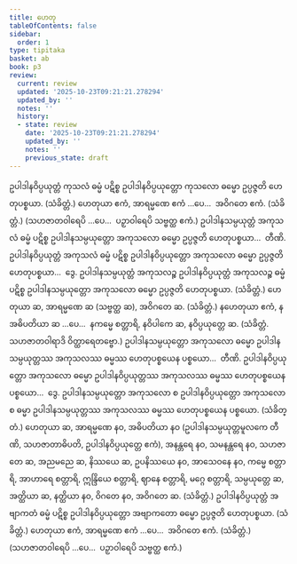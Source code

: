 ```yaml
---
title: ဟေတု
tableOfContents: false
sidebar:
  order: 1
type: tipitaka
basket: ab
book: p3
review:
  current: review
  updated: '2025-10-23T09:21:21.278294'
  updated_by: ''
  notes: ''
  history:
  - state: review
    date: '2025-10-23T09:21:21.278294'
    updated_by: ''
    notes: ''
    previous_state: draft
---
```



<ReviewStatus review={frontmatter.review} showDetails={true} />

<HypothesisAnnotation frontmatter={frontmatter} />

<DynamicBreadcrumb />

<Division number="15" book="p3" e="ch" v="39" p="419">

<Paragraph number="2264" book="p3">
ဥပါဒါနဝိပ္ပယုတ္တံ ကုသလံ ဓမ္မံ ပဋိစ္စ ဥပါဒါနဝိပ္ပယုတ္တော ကုသလော ဓမ္မော ဥပ္ပဇ္ဇတိ ဟေတုပစ္စယာ. (သံခိတ္တံ.)
</Paragraph>

<Paragraph number="2265" book="p3">
ဟေတုယာ ဧကံ, အာရမ္မဏေ ဧကံ …ပေ…  အဝိဂတေ ဧကံ. (သံခိတ္တံ.)
</Paragraph>

<Paragraph number="2266" book="p3">
(သဟဇာတဝါရေပိ …ပေ…  ပဉှာဝါရေပိ သဗ္ဗတ္ထ ဧကံ.)
</Paragraph>

</Division>
<Division number="16" book="p3" e="ch" v="39" p="419">

<Paragraph number="2267" book="p3">
ဥပါဒါနသမ္ပယုတ္တံ အကုသလံ ဓမ္မံ ပဋိစ္စ ဥပါဒါနသမ္ပယုတ္တော အကုသလော ဓမ္မော ဥပ္ပဇ္ဇတိ ဟေတုပစ္စယာ…  တီဏိ.
</Paragraph>

<Paragraph number="2268" book="p3">
ဥပါဒါနဝိပ္ပယုတ္တံ အကုသလံ ဓမ္မံ ပဋိစ္စ ဥပါဒါနဝိပ္ပယုတ္တော အကုသလော ဓမ္မော ဥပ္ပဇ္ဇတိ ဟေတုပစ္စယာ…  ဒွေ.
</Paragraph>

<Paragraph number="2269" book="p3">
ဥပါဒါနသမ္ပယုတ္တံ အကုသလဉ္စ ဥပါဒါနဝိပ္ပယုတ္တံ အကုသလဉ္စ ဓမ္မံ ပဋိစ္စ ဥပါဒါနသမ္ပယုတ္တော အကုသလော ဓမ္မော ဥပ္ပဇ္ဇတိ ဟေတုပစ္စယာ. (သံခိတ္တံ.)
</Paragraph>

</Division>
<Division number="17" book="p3" e="ch" v="39" p="419">

<Paragraph number="2270" book="p3">
ဟေတုယာ ဆ, အာရမ္မဏေ ဆ (သဗ္ဗတ္ထ ဆ), အဝိဂတေ ဆ. (သံခိတ္တံ.)
</Paragraph>

<Paragraph number="2271" book="p3">
နဟေတုယာ ဧကံ, နအဓိပတိယာ ဆ …ပေ…  နကမ္မေ စတ္တာရိ, နဝိပါကေ ဆ, နဝိပ္ပယုတ္တေ ဆ. (သံခိတ္တံ. သဟဇာတဝါရာဒိ ဝိတ္ထာရေတဗ္ဗော.)
</Paragraph>

</Division>
<Division number="18" book="p3" e="ch" v="39" p="420">

<Paragraph number="2272" book="p3">
ဥပါဒါနသမ္ပယုတ္တော အကုသလော ဓမ္မော ဥပါဒါနသမ္ပယုတ္တဿ အကုသလဿ ဓမ္မဿ ဟေတုပစ္စယေန ပစ္စယော…  တီဏိ.
</Paragraph>

<Paragraph number="2273" book="p3">
ဥပါဒါနဝိပ္ပယုတ္တော အကုသလော ဓမ္မော ဥပါဒါနဝိပ္ပယုတ္တဿ အကုသလဿ ဓမ္မဿ ဟေတုပစ္စယေန ပစ္စယော…  ဒွေ.
</Paragraph>

<Paragraph number="2274" book="p3">
ဥပါဒါနသမ္ပယုတ္တော အကုသလော စ ဥပါဒါနဝိပ္ပယုတ္တော အကုသလော စ ဓမ္မာ ဥပါဒါနသမ္ပယုတ္တဿ အကုသလဿ ဓမ္မဿ ဟေတုပစ္စယေန ပစ္စယော. (သံခိတ္တံ.)
</Paragraph>

</Division>
<Division number="19" book="p3" e="ch" v="39" p="420">

<Paragraph number="2275" book="p3">
ဟေတုယာ ဆ, အာရမ္မဏေ နဝ, အဓိပတိယာ နဝ (ဥပါဒါနသမ္ပယုတ္တမူလကေ တီဏိ, သဟဇာတာဓိပတိ, ဥပါဒါနဝိပ္ပယုတ္တေ ဧကံ), အနန္တရေ နဝ, သမနန္တရေ နဝ, သဟဇာတေ ဆ, အညမညေ ဆ, နိဿယေ ဆ, ဥပနိဿယေ နဝ, အာသေဝနေ နဝ, ကမ္မေ စတ္တာရိ, အာဟာရေ စတ္တာရိ, ဣန္ဒြိယေ စတ္တာရိ, ဈာနေ စတ္တာရိ, မဂ္ဂေ စတ္တာရိ, သမ္ပယုတ္တေ ဆ, အတ္ထိယာ ဆ, နတ္ထိယာ နဝ, ဝိဂတေ နဝ, အဝိဂတေ ဆ. (သံခိတ္တံ.)
</Paragraph>

</Division>
<Division number="20" book="p3" e="ch" v="39" p="420">

<Paragraph number="2276" book="p3">
ဥပါဒါနဝိပ္ပယုတ္တံ အဗျာကတံ ဓမ္မံ ပဋိစ္စ ဥပါဒါနဝိပ္ပယုတ္တော အဗျာကတော ဓမ္မော ဥပ္ပဇ္ဇတိ ဟေတုပစ္စယာ. (သံခိတ္တံ.)
</Paragraph>

<Paragraph number="2277" book="p3">
ဟေတုယာ ဧကံ, အာရမ္မဏေ ဧကံ …ပေ…  အဝိဂတေ ဧကံ. (သံခိတ္တံ.)
</Paragraph>

<Paragraph number="2278" book="p3">
(သဟဇာတဝါရေပိ …ပေ…  ပဉှာဝါရေပိ သဗ္ဗတ္ထ ဧကံ.)
</Paragraph>
</Division>